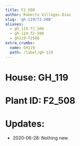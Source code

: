 ```yaml
---
title: F2_508
author: Roberto Villegas-Diaz
slug: 'gh-119/f2-508'
aliases:
  - gh_119-f2_508
  - gh-119-f2-508
  - gh119-f2508
extra_crumbs:
  name: GH119
  path: /label/gh-119
---
```


# **House**: GH_119
# **Plant ID**: F2_508
# **Updates**: 
 - 2020-06-28: Nothing new.
